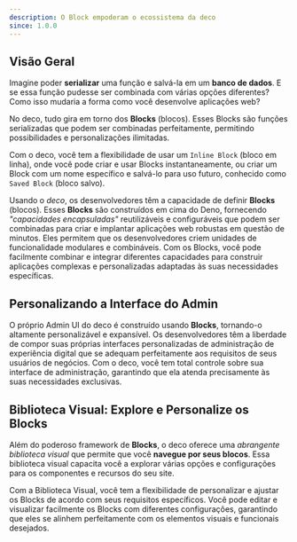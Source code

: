 ```yaml
---
description: O Block empoderam o ecossistema da deco
since: 1.0.0
---
```


## Visão Geral

Imagine poder **serializar** uma função e salvá-la em um **banco de dados**. E
se essa função pudesse ser combinada com várias opções diferentes? Como isso
mudaria a forma como você desenvolve aplicações web?

No deco, tudo gira em torno dos **Blocks** (blocos). Esses Blocks são funções
serializadas que podem ser combinadas perfeitamente, permitindo possibilidades e
personalizações ilimitadas.

Com o deco, você tem a flexibilidade de usar um `Inline Block` (bloco em linha),
onde você pode criar e usar Blocks instantaneamente, ou criar um Block com um
nome específico e salvá-lo para uso futuro, conhecido como `Saved Block` (bloco
salvo).

Usando o _deco_, os desenvolvedores têm a capacidade de definir **Blocks**
(blocos). Esses **Blocks** são construídos em cima do Deno, fornecendo
_"capacidades encapsuladas"_ reutilizáveis e configuráveis que podem ser
combinadas para criar e implantar aplicações web robustas em questão de minutos.
Eles permitem que os desenvolvedores criem unidades de funcionalidade modulares
e combináveis. Com os Blocks, você pode facilmente combinar e integrar
diferentes capacidades para construir aplicações complexas e personalizadas
adaptadas às suas necessidades específicas.

## Personalizando a Interface do Admin

O próprio Admin UI do deco é construído usando **Blocks**, tornando-o altamente
personalizável e expansível. Os desenvolvedores têm a liberdade de compor suas
próprias interfaces personalizadas de administração de experiência digital que
se adequam perfeitamente aos requisitos de seus usuários de negócios. Com o
deco, você tem total controle sobre sua interface de administração, garantindo
que ela atenda precisamente às suas necessidades exclusivas.

## Biblioteca Visual: Explore e Personalize os Blocks

Além do poderoso framework de **Blocks**, o deco oferece uma _abrangente
biblioteca visual_ que permite que você **navegue por seus blocos**. Essa
biblioteca visual capacita você a explorar várias opções e configurações para os
componentes e recursos do seu site.

Com a Biblioteca Visual, você tem a flexibilidade de personalizar e ajustar os
Blocks de acordo com seus requisitos específicos. Você pode editar e visualizar
facilmente os Blocks com diferentes configurações, garantindo que eles se
alinhem perfeitamente com os elementos visuais e funcionais desejados.
